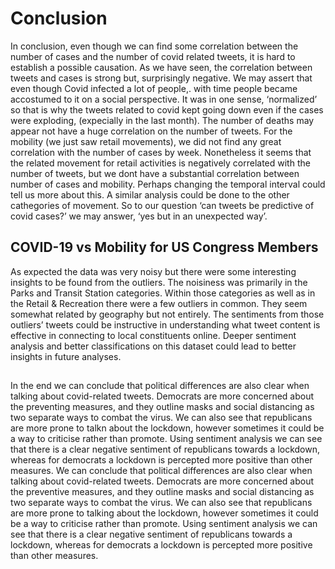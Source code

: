 # Conclusion

In conclusion, even though we can find some correlation between the number of cases and the number of covid related tweets, it is hard to establish a possible causation. As we have seen, the correlation between tweets and cases is strong but, surprisingly negative. We may assert that even though Covid infected a lot of people,. with time people became accostumed to it on a social perspective. It was in one sense, 'normalized' so that is why the tweets related to covid kept going down even if the cases were exploding, (expecially in the last month). The number of deaths may appear not have a huge correlation on the number of tweets. For the mobility (we just saw retail movements), we did not find any great correlation with the number of cases by week. Nonetheless it seems that the related movement for retail activities is negatively correlated with the number of tweets, but we dont have a substantial correlation between number of cases and mobility. Perhaps changing the temporal interval could tell us more about this. A similar analysis could be done to the other cathegories of movement. So to our question 'can tweets be predictive of covid cases?' we may answer, 'yes but in an unexpected way'.

## COVID-19 vs Mobility for US Congress Members
As expected the data was very noisy but there were some interesting insights to be found from the outliers. The noisiness was primarily in the Parks and Transit Station categories. Within those categories as well as in the Retail & Recreation there were a few outliers in common. They seem somewhat related by geography but not entirely. The sentiments from those outliers' tweets could be instructive in understanding what tweet content is effective in connecting to local constituents online. Deeper sentiment analysis and better classifications on this dataset could lead to better insights in future analyses.

## 
In the end we can conclude that political differences are also clear when talking about covid-related tweets. Democrats are more concerned about the preventing measures, and they outline masks and social distancing as two separate ways to combat the virus. We can also see that republicans are more prone to talkn about the lockdown, however sometimes it could be a way to criticise rather than promote. Using sentiment analysis we can see that  there is a clear negative sentiment of republicans towards a lockdown, whereas for democrats a lockdown is percepted more positive than other measures. 
We can conclude that political differences are also clear when talking about covid-related tweets. Democrats are more concerned about the preventive measures, and they outline masks and social distancing as two separate ways to combat the virus. We can also see that republicans are more prone to talking about the lockdown, however sometimes it could be a way to criticise rather than promote. Using sentiment analysis we can see that  there is a clear negative sentiment of republicans towards a lockdown, whereas for democrats a lockdown is percepted more positive than other measures. 
